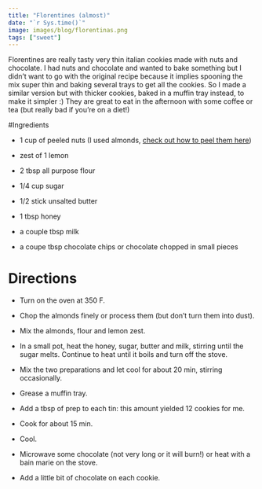 ```yaml
---
title: "Florentines (almost)"
date: "`r Sys.time()`"
image: images/blog/florentinas.png
tags: ["sweet"]
---
```


Florentines are really tasty very thin italian cookies made with nuts and chocolate. I had nuts and chocolate and wanted to bake something but I didn't want to go with the original recipe because it implies spooning the mix super thin and baking several trays to get all the cookies. So I made a similar version but with thicker cookies, baked in a muffin tray instead, to make it simpler :) They are great to eat in the afternoon with some coffee or tea (but really bad if you're on a diet!)


#Ingredients

- 1 cup of peeled nuts (I used almonds, [check out how to peel them here](/en/blog/how-to-peel-almonds))

- zest of 1 lemon

- 2 tbsp all purpose flour

- 1/4 cup sugar

- 1/2 stick unsalted butter

- 1 tbsp honey

- a couple tbsp milk

- a coupe tbsp chocolate chips or chocolate chopped in small pieces


# Directions

- Turn on the oven at 350 F.

- Chop the almonds finely or process them (but don't turn them into dust).

- Mix the almonds, flour and lemon zest.

- In a small pot, heat the honey, sugar, butter and milk, stirring until the sugar melts. Continue to heat until it boils and turn off the stove.

- Mix the two preparations and let cool for about 20 min, stirring occasionally.

- Grease a muffin tray.

- Add a tbsp of prep to each tin: this amount yielded 12 cookies for me.

- Cook for about 15 min.

- Cool.

- Microwave some chocolate (not very long or it will burn!) or heat with a bain marie on the stove.

- Add a little bit of chocolate on each cookie.


